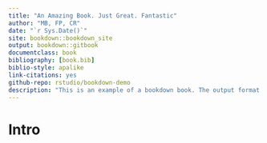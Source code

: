 ```yaml
--- 
title: "An Amazing Book. Just Great. Fantastic"
author: "MB, FP, CR"
date: "`r Sys.Date()`"
site: bookdown::bookdown_site
output: bookdown::gitbook
documentclass: book
bibliography: [book.bib]
biblio-style: apalike
link-citations: yes
github-repo: rstudio/bookdown-demo
description: "This is an example of a bookdown book. The output format for this example is bookdown::gitbook."
---
```

# Intro
